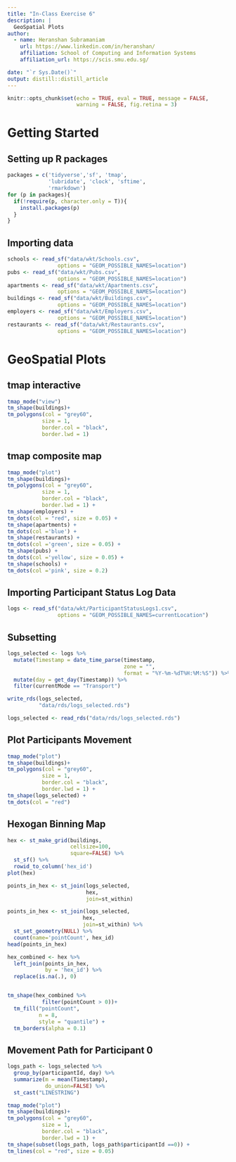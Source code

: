 ```yaml
---
title: "In-Class Exercise 6"
description: |
  GeoSpatial Plots
author:
  - name: Heranshan Subramaniam 
    url: https://www.linkedin.com/in/heranshan/
    affiliation: School of Computing and Information Systems
    affiliation_url: https://scis.smu.edu.sg/

date: "`r Sys.Date()`"
output: distill::distill_article
---
```


```r
knitr::opts_chunk$set(echo = TRUE, eval = TRUE, message = FALSE,
                      warning = FALSE, fig.retina = 3)
```

# Getting Started

## Setting up R packages 



```r
packages = c('tidyverse','sf', 'tmap',
             'lubridate', 'clock', 'sftime',
             'rmarkdown')
for (p in packages){
  if(!require(p, character.only = T)){
    install.packages(p)
  }
}
```

## Importing data

```r
schools <- read_sf("data/wkt/Schools.csv",
                options = "GEOM_POSSIBLE_NAMES=location")
pubs <- read_sf("data/wkt/Pubs.csv",
                options = "GEOM_POSSIBLE_NAMES=location")
apartments <- read_sf("data/wkt/Apartments.csv",
                options = "GEOM_POSSIBLE_NAMES=location")
buildings <- read_sf("data/wkt/Buildings.csv",
                options = "GEOM_POSSIBLE_NAMES=location")
employers <- read_sf("data/wkt/Employers.csv",
                options = "GEOM_POSSIBLE_NAMES=location")
restaurants <- read_sf("data/wkt/Restaurants.csv",
                options = "GEOM_POSSIBLE_NAMES=location")

```


# GeoSpatial Plots

## tmap interactive

```r
tmap_mode("view")
tm_shape(buildings)+
tm_polygons(col = "grey60",
           size = 1,
           border.col = "black",
           border.lwd = 1)
```


## tmap composite map


```r
tmap_mode("plot")
tm_shape(buildings)+
tm_polygons(col = "grey60",
           size = 1,
           border.col = "black",
           border.lwd = 1) +
tm_shape(employers) +
tm_dots(col = "red", size = 0.05) +
tm_shape(apartments) +
tm_dots(col ='blue') +
tm_shape(restaurants) +
tm_dots(col ='green', size = 0.05) +
tm_shape(pubs) +
tm_dots(col ='yellow', size = 0.05) +
tm_shape(schools) +
tm_dots(col ='pink', size = 0.2)
```

## Importing Participant Status Log Data

```r
logs <- read_sf("data/wkt/ParticipantStatusLogs1.csv",
                options = "GEOM_POSSIBLE_NAMES=currentLocation")
```


## Subsetting 
```r
logs_selected <- logs %>%
  mutate(Timestamp = date_time_parse(timestamp,
                                     zone = "",
                                     format = "%Y-%m-%dT%H:%M:%S")) %>%
  mutate(day = get_day(Timestamp)) %>%
  filter(currentMode == "Transport")
```

```r
write_rds(logs_selected,
          "data/rds/logs_selected.rds")
```

```r
logs_selected <- read_rds("data/rds/logs_selected.rds")
```

## Plot Participants Movement

```r
tmap_mode("plot")
tm_shape(buildings)+
tm_polygons(col = "grey60",
           size = 1,
           border.col = "black",
           border.lwd = 1) +
tm_shape(logs_selected) +
tm_dots(col = "red")
```


## Hexogan Binning Map

```r
hex <- st_make_grid(buildings, 
                    cellsize=100, 
                    square=FALSE) %>%
  st_sf() %>%
  rowid_to_column('hex_id')
plot(hex)
```

```r
points_in_hex <- st_join(logs_selected, 
                         hex, 
                         join=st_within)

points_in_hex <- st_join(logs_selected, 
                        hex, 
                        join=st_within) %>%
  st_set_geometry(NULL) %>%
  count(name='pointCount', hex_id)
head(points_in_hex)

hex_combined <- hex %>%
  left_join(points_in_hex, 
            by = 'hex_id') %>%
  replace(is.na(.), 0)


tm_shape(hex_combined %>%
           filter(pointCount > 0))+
  tm_fill("pointCount",
          n = 8,
          style = "quantile") +
  tm_borders(alpha = 0.1)
```

## Movement Path for Participant 0

```r
logs_path <- logs_selected %>%
  group_by(participantId, day) %>%
  summarize(m = mean(Timestamp), 
            do_union=FALSE) %>%
  st_cast("LINESTRING")
```

```r
tmap_mode("plot")
tm_shape(buildings)+
tm_polygons(col = "grey60",
           size = 1,
           border.col = "black",
           border.lwd = 1) +
tm_shape(subset(logs_path, logs_path$participantId ==0)) +
tm_lines(col = "red", size = 0.05)
```